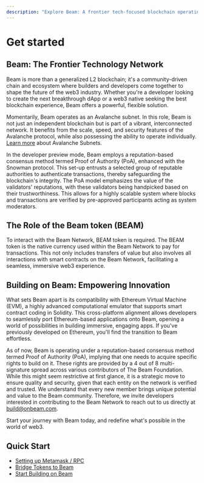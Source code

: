 ```yaml
---
description: "Explore Beam: A frontier tech-focused blockchain operating on Avalanche, using a unique Proof of Authority system."
---
```


# Get started

## Beam: The Frontier Technology Network

Beam is more than a generalized L2 blockchain; it's a community-driven chain and ecosystem where builders and developers come together to shape the future of the web3 industry. Whether you're a developer looking to create the next breakthrough dApp or a web3 native seeking the best blockchain experience, Beam offers a powerful, flexible solution.

Momentarily, Beam operates as an Avalanche subnet. In this role, Beam is not just an independent blockchain but is part of a vibrant, interconnected network. It benefits from the scale, speed, and security features of the Avalanche protocol, while also possessing the ability to operate individually. [Learn more](https://docs.avax.network/learn/avalanche/subnets-overview) about Avalanche Subnets.

In the developer preview mode, Beam employs a reputation-based consensus method termed Proof of Authority (PoA), enhanced with the Snowman protocol. This set-up entrusts a selected group of reputable authorities to authenticate transactions, thereby safeguarding the blockchain's integrity. The PoA model emphasizes the value of the validators' reputations, with these validators being handpicked based on their trustworthiness. This allows for a highly scalable system where blocks and transactions are verified by pre-approved participants acting as system moderators.

## The Role of the Beam token (BEAM)

To interact with the Beam Network, BEAM token is required. The BEAM token is the native currency used within the Beam Network to pay for transactions. This not only includes transfers of value but also involves all interactions with smart contracts on the Beam Network, facilitating a seamless, immersive web3 experience.

## Building on Beam: Empowering Innovation

What sets Beam apart is its compatibility with Ethereum Virtual Machine (EVM), a highly advanced computational emulator that supports smart contract coding in Solidity. This cross-platform alignment allows developers to seamlessly port Ethereum-based applications onto Beam, opening a world of possibilities in building immersive, engaging apps. If you've previously developed on Ethereum, you'll find the transition to Beam effortless.

As of now, Beam is operating under a reputation-based consensus method termed Proof of Authority (PoA), implying that one needs to acquire specific rights to build on it. These rights are provided by a 4 out of 8 multi-signature spread across various contributors of The Beam Foundation. While this might seem restrictive at first glance, it is a strategic move to ensure quality and security, given that each entity on the network is verified and trusted. We understand that every new member brings unique potential and value to the Beam community. Therefore, we invite developers interested in contributing to the Beam Network to reach out to us directly at build@onbeam.com.

Start your journey with Beam today, and redefine what's possible in the world of web3.

## Quick Start

- [Setting up Metamask / RPC](/chain/get-started/rpc)
- [Bridge Tokens to Beam](/chain/beam-ecosystem/bridge)
- [Start Building on Beam](/chain/builder/starter-guide)
